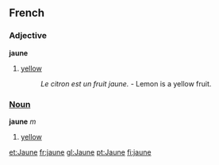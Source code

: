==French==
===Adjective===
'''jaune'''

# [[yellow]]
#: ''Le citron est un fruit jaune.'' - Lemon is a yellow fruit.

===[[Noun]]===
'''jaune''' ''m''

#[[yellow]]

[[et:Jaune]]
[[fr:jaune]]
[[gl:Jaune]]
[[pt:Jaune]]
[[fi:jaune]]